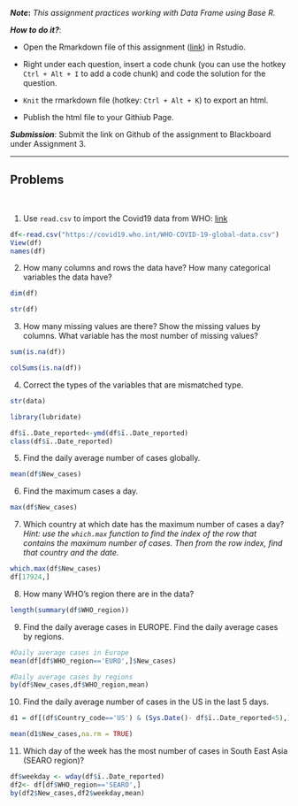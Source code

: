 ***Note*:** *This assignment practices working with Data Frame using Base R.*

***How to do it?***: 

- Open the Rmarkdown file of this assignment ([link](fa2020_assignment3.Rmd)) in Rstudio. 

- Right under each question, insert  a code chunk (you can use the hotkey `Ctrl + Alt + I` to add a code chunk) and code the solution for the question. 

- `Knit` the rmarkdown file (hotkey: `Ctrl + Alt + K`) to export an html.  

-  Publish the html file to your Githiub Page. 

***Submission***: Submit the link on Github of the assignment to Blackboard under Assignment 3. 

-------

Problems
-------
 \

1. Use `read.csv` to import the Covid19 data from WHO: [link](https://covid19.who.int/WHO-COVID-19-global-data.csv)

```{r}
df<-read.csv("https://covid19.who.int/WHO-COVID-19-global-data.csv")
View(df)
names(df)
```


2. How many columns and rows the data have? How many categorical variables the data have?

```{r}
dim(df)
```

```{r}
str(df)
```

3. How many missing values are there?  Show the missing values by columns.  What variable has the most number of missing values?

```{r}
sum(is.na(df))
```

```{r}
colSums(is.na(df))
```


4. Correct the types of the variables that are mismatched type.

```{r}
str(data)
```

```{r}
library(lubridate)
```

```{r}
df$ï..Date_reported<-ymd(df$ï..Date_reported)
class(df$ï..Date_reported)


```

5. Find the daily average number of cases globally.

```{r}
mean(df$New_cases)
```


6. Find the maximum cases a day.  

```{r}
max(df$New_cases)
```


7. Which country at which date has the maximum number of cases a day? *Hint:  use the `which.max` function to find the index of the row that contains the maximum number of cases. Then from the row index, find that country and the date. * 

```{r}
which.max(df$New_cases)
df[17924,]
```

8.  How many WHO's region there are in the data?

```{r}
length(summary(df$WHO_region))
```


9.  Find the daily average cases in EUROPE. Find the daily average cases by regions.
```{r}
#Daily average cases in Europe
mean(df[df$WHO_region=='EURO',]$New_cases)
```

```{r}
#Daily average cases by regions
by(df$New_cases,df$WHO_region,mean)
```


10. Find the daily average number of cases in the US in the last 5 days. 

```{r}
d1 = df[(df$Country_code=='US') & (Sys.Date()- df$ï..Date_reported<5),]

mean(d1$New_cases,na.rm = TRUE)
```


11. Which day of the week has the most number of cases in South East Asia (SEARO region)?

```{r}
df$weekday <- wday(df$ï..Date_reported)
df2<- df[df$WHO_region=='SEARO',]
by(df2$New_cases,df2$weekday,mean)
```

